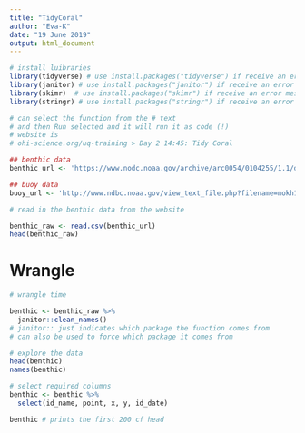 ```yaml
---
title: "TidyCoral"
author: "Eva-K"
date: "19 June 2019"
output: html_document
---
```



```r
# install luibraries
library(tidyverse) # use install.packages("tidyverse") if receive an error message
library(janitor) # use install.packages("janitor") if receive an error message
library(skimr)  # use install.packages("skimr") if receive an error message
library(stringr) # use install.packages("stringr") if receive an error message

# can select the function from the # text 
# and then Run selected and it will run it as code (!)
# website is
# ohi-science.org/uq-training > Day 2 14:45: Tidy Coral

## benthic data
benthic_url <- 'https://www.nodc.noaa.gov/archive/arc0054/0104255/1.1/data/0-data/cd08/100308OaAla03m.CSV'

## buoy data
buoy_url <- 'http://www.ndbc.noaa.gov/view_text_file.php?filename=mokh1h2010.txt.gz&dir=data/historical/stdmet/'


```

```r
# read in the benthic data from the website

benthic_raw <- read.csv(benthic_url)
head(benthic_raw)

```

# Wrangle

```r
# wrangle time

benthic <- benthic_raw %>%
  janitor::clean_names() 
# janitor:: just indicates which package the function comes from
# can also be used to force which package it comes from

# explore the data
head(benthic)
names(benthic)

# select required columns
benthic <- benthic %>%
  select(id_name, point, x, y, id_date)

benthic # prints the first 200 cf head



```

